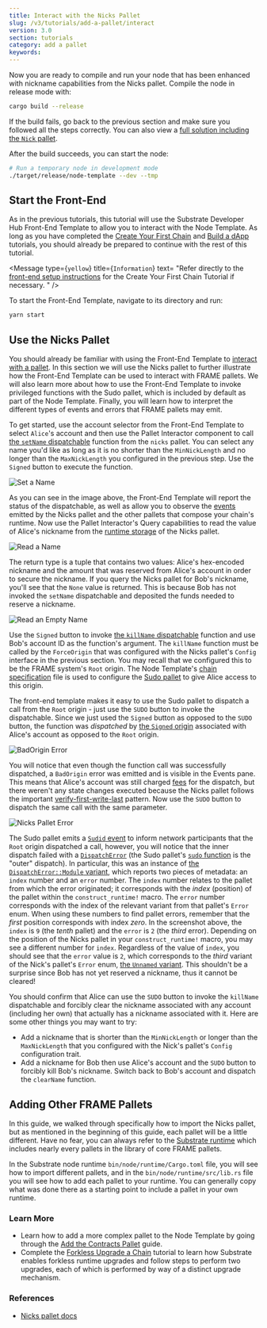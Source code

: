 ```yaml
---
title: Interact with the Nicks Pallet
slug: /v3/tutorials/add-a-pallet/interact
version: 3.0 
section: tutorials
category: add a pallet
keywords:
---
```


Now you are ready to compile and run your node that has been enhanced with nickname capabilities
from the Nicks pallet. Compile the node in release mode with:

```bash
cargo build --release
```

If the build fails, go back to the previous section and make sure you followed all the steps
correctly. You can also view a [full solution including the `Nick` pallet](https://github.com/substrate-developer-hub/substrate-node-template/tree/tutorials/solutions%2Fadd-a-pallet-v3.0.0+monthly-2021-05).

After the build succeeds, you can start the node:

```bash
# Run a temporary node in development mode
./target/release/node-template --dev --tmp
```

## Start the Front-End

As in the previous tutorials, this tutorial will use the Substrate Developer Hub Front-End Template
to allow you to interact with the Node Template. As long as you have completed the
[Create Your First Chain](/v3/tutorials/create-your-first-substrate-chain) and [Build a dApp](/v3/tutorials/proof-of-existence)
tutorials, you should already be prepared to continue with the rest of this tutorial.

<Message
  type={`yellow`}
  title={`Information`}
  text=
    "Refer directly to the
    [front-end setup instructions](/v3/tutorials/create-your-first-substrate-chain/setup#install-the-front-end-template)
    for the Create Your First Chain Tutorial if necessary.
    "
/>

To start the Front-End Template, navigate to its directory and run:

```bash
yarn start
```

## Use the Nicks Pallet

You should already be familiar with using the Front-End Template to
[interact with a pallet](/v3/tutorials/create-your-first-substrate-chain/interact#pallet-interactor-&-events).
In this section we will use the Nicks pallet to further illustrate how the Front-End Template can be
used to interact with FRAME pallets. We will also learn more about how to use the Front-End Template
to invoke privileged functions with the Sudo pallet, which is included by default as part of the
Node Template. Finally, you will learn how to interpret the different types of events and errors
that FRAME pallets may emit.

To get started, use the account selector from the Front-End Template to
select `Alice`'s account and then use the Pallet Interactor component to call
[the `setName` dispatchable](https://substrate.dev/rustdocs/latest/pallet_nicks/enum.Call.html#variant.set_name)
function from the `nicks` pallet. You can select any name you'd like as long as it is no shorter
than the `MinNickLength` and no longer than the `MaxNickLength` you configured in the previous step.
Use the `Signed` button to execute the function.

![Set a Name](../../../../src/images/tutorials/07-add-a-pallet/set-name.png)

As you can see in the image above, the Front-End Template will report the status of the
dispatchable, as well as allow you to observe the
[events](https://substrate.dev/rustdocs/latest/pallet_nicks/enum.RawEvent.html) emitted by the Nicks
pallet and the other pallets that compose your chain's runtime. Now use the Pallet Interactor's
Query capabilities to read the value of Alice's nickname from the
[runtime storage](/v3/docs/runtime/storage) of the Nicks pallet.

![Read a Name](../../../../src/images/tutorials/07-add-a-pallet/name-of-alice.png)

The return type is a tuple that contains two values: Alice's hex-encoded nickname and the amount
that was reserved from Alice's account in order to secure the nickname. If you query the Nicks
pallet for Bob's nickname, you'll see that the `None` value is returned. This is because Bob has not
invoked the `setName` dispatchable and deposited the funds needed to reserve a nickname.

![Read an Empty Name](../../../../src/images/tutorials/07-add-a-pallet/name-of-bob.png)

Use the `Signed` button to invoke
[the `killName` dispatchable](https://substrate.dev/rustdocs/latest/pallet_nicks/enum.Call.html#variant.kill_name)
function and use Bob's account ID as the function's argument. The `killName` function must be called
by the `ForceOrigin` that was configured with the Nicks pallet's `Config` interface in the previous
section. You may recall that we configured this to be the FRAME system's `Root` origin. The Node
Template's
[chain specification](https://github.com/substrate-developer-hub/substrate-node-template/blob/latest/node/src/chain_spec.rs)
file is used to configure the
[Sudo pallet](https://substrate.dev/rustdocs/latest/pallet_sudo/index.html) to give Alice access to
this origin.

The front-end template makes it easy to use the Sudo pallet to dispatch a call from the
`Root` origin - just use the `SUDO` button to invoke the dispatchable. Since we just used the
`Signed` button as opposed to the `SUDO` button, the function was _dispatched_ by
[the `Signed` origin](https://substrate.dev/rustdocs/latest/frame_system/enum.RawOrigin.html#variant.Signed)
associated with Alice's account as opposed to the `Root` origin.

![`BadOrigin` Error](../../../../src/images/tutorials/07-add-a-pallet/kill-name-bad-origin.png)

You will notice that even though the function call was successfully dispatched, a `BadOrigin` error
was emitted and is visible in the Events pane. This means that Alice's account was still charged
[fees](/v3/docs/runtime/fees) for the dispatch, but there weren't any state changes
executed because the Nicks pallet follows the important
[verify-first-write-last](/v3/docs/runtime/storage#verify-first-write-last) pattern. Now
use the `SUDO` button to dispatch the same call with the same parameter.

![Nicks Pallet Error](../../../../src/images/tutorials/07-add-a-pallet/clear-name-error.png)

The Sudo pallet emits a
[`Sudid` event](https://substrate.dev/rustdocs/latest/pallet_sudo/enum.RawEvent.html#variant.Sudid)
to inform network participants that the `Root` origin dispatched a call, however, you will notice
that the inner dispatch failed with a
[`DispatchError`](https://substrate.dev/rustdocs/latest/sp_runtime/enum.DispatchError.html) (the
Sudo pallet's
[`sudo` function](https://substrate.dev/rustdocs/latest/pallet_sudo/enum.Call.html#variant.sudo) is
the "outer" dispatch). In particular, this was an instance of
[the `DispatchError::Module` variant](https://substrate.dev/rustdocs/latest/frame_support/dispatch/enum.DispatchError.html#variant.Module),
which reports two pieces of metadata: an `index` number and an `error` number. The `index` number
relates to the pallet from which the error originated; it corresponds with the _index_ (position) of
the pallet within the `construct_runtime!` macro. The `error` number corresponds with the index of
the relevant variant from that pallet's `Error` enum. When using these numbers to find pallet
errors, remember that the _first_ position corresponds with index _zero_. In the screenshot above,
the `index` is `9` (the _tenth_ pallet) and the `error` is `2` (the _third_ error). Depending on the
position of the Nicks pallet in your `construct_runtime!` macro, you may see a different number for
`index`. Regardless of the value of `index`, you should see that the `error` value is `2`, which
corresponds to the _third_ variant of the Nick's pallet's `Error` enum,
[the `Unnamed` variant](https://substrate.dev/rustdocs/latest/pallet_nicks/enum.Error.html#variant.Unnamed).
This shouldn't be a surprise since Bob has not yet reserved a nickname, thus it cannot be cleared!

You should confirm that Alice can use the `SUDO` button to invoke the `killName` dispatchable and
forcibly clear the nickname associated with any account (including her own) that actually has a
nickname associated with it. Here are some other things you may want to try:

- Add a nickname that is shorter than the `MinNickLength` or longer than the `MaxNickLength` that
  you configured with the Nick's pallet's `Config` configuration trait.
- Add a nickname for Bob then use Alice's account and the `SUDO` button to forcibly kill Bob's
  nickname. Switch back to Bob's account and dispatch the `clearName` function.

## Adding Other FRAME Pallets

In this guide, we walked through specifically how to import the Nicks pallet, but as mentioned in
the beginning of this guide, each pallet will be a little different. Have no fear, you can always
refer to the [Substrate runtime](https://github.com/paritytech/substrate/tree/master/bin/node/runtime)
which includes nearly every pallets in the library of core FRAME pallets.

In the Substrate node runtime `bin/node/runtime/Cargo.toml` file, you will see how to import
different pallets, and in the `bin/node/runtime/src/lib.rs` file you will see how to add each pallet to your
runtime. You can generally copy what was done there as a starting point to include a pallet in your
own runtime.

### Learn More

- Learn how to add a more complex pallet to the Node Template by going through the
  [Add the Contracts Pallet](../../../v3/how-to-guides/pallet-design/contracts-pallet) guide.
- Complete the [Forkless Upgrade a Chain](/v3/tutorials/forkless-upgrade) tutorial to learn how Substrate enables
  forkless runtime upgrades and follow steps to perform two upgrades, each of which is performed by
  way of a distinct upgrade mechanism.

### References

- [Nicks pallet docs](https://substrate.dev/rustdocs/latest/pallet_nicks/index.html)
